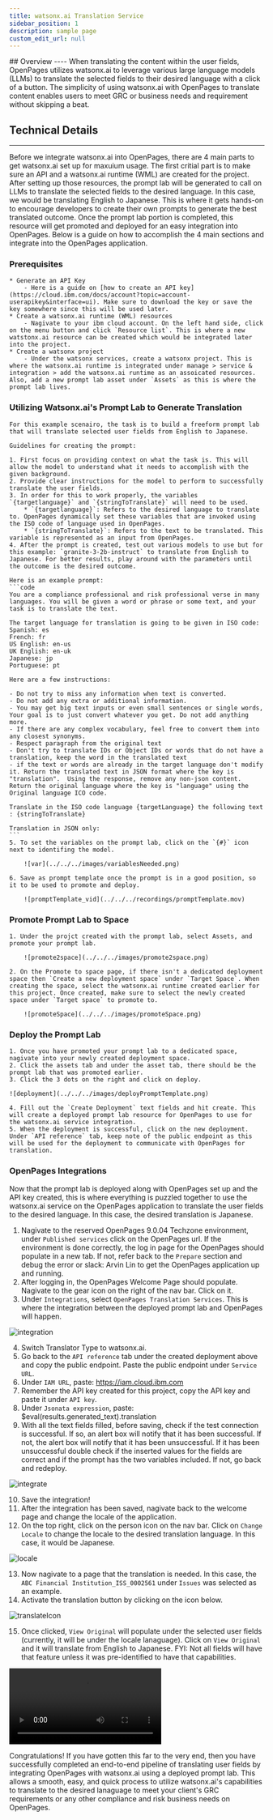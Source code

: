 ```yaml
---
title: watsonx.ai Translation Service
sidebar_position: 1
description: sample page
custom_edit_url: null
---
```

<div style={{ borderBottom: '1px solid #000', marginTop: '20px', marginBottom: '20px' }}></div>
## Overview
----
When translating the content within the user fields, OpenPages utilizes watsonx.ai to leverage various large language models (LLMs) to translate the selected fields to their desired language with a click of a button. The simplicity of using watsonx.ai with OpenPages to translate content enables users to meet GRC or business needs and requirement without skipping a beat. 

## Technical Details
----
Before we integrate watsonx.ai into OpenPages, there are 4 main parts to get watsonx.ai set up for maxuium usage. The first critial part is to make sure an API and a watsonx.ai runtime (WML) are created for the project. After setting up those resources, the prompt lab will be generated to call on LLMs to translate the selected fields to the desired language. In this case, we would be translating English to Japanese. This is where it gets hands-on to encourage developers to create their own prompts to generate the best translated outcome. Once the prompt lab portion is completed, this resource will get promoted and deployed for an easy integration into OpenPages. Below is a guide on how to accomplish the 4 main sections and integrate into the OpenPages application.

### **Prerequisites**
    * Generate an API Key
        - Here is a guide on [how to create an API key](https://cloud.ibm.com/docs/account?topic=account-userapikey&interface=ui). Make sure to download the key or save the key somewhere since this will be used later. 
    * Create a watsonx.ai runtime (WML) resources
        - Nagivate to your ibm cloud account. On the left hand side, click on the menu button and click `Resource list`. This is where a new watstonx.ai resource can be created which would be integrated later into the project.
    * Create a watsonx project
        - Under the watsonx services, create a watsonx project. This is where the watsonx.ai runtime is integrated under manage > service & integration > add the watsonx.ai runtime as an assoicated resources. Also, add a new prompt lab asset under `Assets` as this is where the prompt lab lives. 

### **Utilizing Watsonx.ai's Prompt Lab to Generate Translation**

    For this example scenairo, the task is to build a freeform prompt lab that will translate selected user fields from English to Japanese. 

    Guidelines for creating the prompt:
   
    1. First focus on providing context on what the task is. This will allow the model to understand what it needs to accomplish with the given background.
    2. Provide clear instructions for the model to perform to successfully translate the user fields. 
    3. In order for this to work properly, the variables `{targetlanguage}` and `{stringToTranslate}` will need to be used. 
        * `{targetlanguage}`: Refers to the desired language to translate to. OpenPages dynamically set these variables that are invoked using the ISO code of language used in OpenPages.
        * `{stringToTranslate}`: Refers to the text to be translated. This variable is represented as an input from OpenPages. 
    4. After the prompt is created, test out various models to use but for this example: `granite-3-2b-instruct` to translate from English to Japanese. For better results, play around with the parameters until the outcome is the desired outcome. 

    Here is an example prompt:
    ```code
    You are a compliance professional and risk professional verse in many languages. You will be given a word or phrase or some text, and your task is to translate the text.

    The target language for translation is going to be given in ISO code:
    Spanish: es
    French: fr
    US English: en-us
    UK English: en-uk
    Japanese: jp
    Portuguese: pt

    Here are a few instructions:

    - Do not try to miss any information when text is converted.
    - Do not add any extra or additional information.
    - You may get big text inputs or even small sentences or single words, Your goal is to just convert whatever you get. Do not add anything more.
    - If there are any complex vocabulary, feel free to convert them into any closest synonyms.
    - Respect paragraph from the original text
    - Don't try to translate IDs or Object IDs or words that do not have a translation, keep the word in the translated text
    - if the text or words are already in the target language don't modify it. Return the translated text in JSON format where the key is "translation".  Using the response, remove any non-json content. Return the original language where the key is "language" using the Original language ICO code.

    Translate in the ISO code language {targetLanguage} the following text : {stringToTranslate}

    Translation in JSON only: 
    ```
    5. To set the variables on the prompt lab, click on the `{#}` icon next to identifing the model. 

        ![var](../../../images/variablesNeeded.png) 

    6. Save as prompt template once the prompt is in a good position, so it to be used to promote and deploy.

        ![promptTemplate_vid](../../../recordings/promptTemplate.mov)

### **Promote Prompt Lab to Space**
    1. Under the projct created with the prompt lab, select Assets, and promote your prompt lab.
        
        ![promote2space](../../../images/promote2space.png)
    
    2. On the Promote to space page, if there isn't a dedicated deployment space then `Create a new deployment space` under `Target Space`. When creating the space, select the watsonx.ai runtime created earlier for this project. Once created, make sure to select the newly created space under `Target space` to promote to. 
        
        ![promoteSpace](../../../images/promoteSpace.png)

### **Deploy the Prompt Lab**
    1. Once you have promoted your prompt lab to a dedicated space, nagivate into your newly created deployment space.
    2. Click the assets tab and under the asset tab, there should be the prompt lab that was promoted earlier. 
    3. Click the 3 dots on the right and click on deploy.

    ![deployment](../../../images/deployPromptTemplate.png)

    4. Fill out the `Create Deployment` text fields and hit create. This will create a deployed prompt lab resource for OpenPages to use for the watsonx.ai service integration. 
    5. When the deployment is successful, click on the new deployment. Under `API reference` tab, keep note of the public endpoint as this will be used for the deployment to communicate with OpenPages for translation. 

### **OpenPages Integrations**

Now that the prompt lab is deployed along with OpenPages set up and the API key created, this is where everything is puzzled together to use the watsonx.ai service on the OpenPages application to translate the user fields to the desired language. In this case, the desired translation is Japanese. 
1. Nagivate to the reserved OpenPages 9.0.04 Techzone environment, under `Published services` click on the OpenPages url. If the environment is done correctly, the log in page for the OpenPages should populate in a new tab. If not, refer back to the `Prepare` section and debug the error or slack: Arvin Lin to get the OpenPages application up and running. 
2. After logging in, the OpenPages Welcome Page should populate. Nagivate to the gear icon on the right of the nav bar. Click on it. 
3. Under `Integrations`, select `OpenPages Translation Services`. This is where the integration between the deployed prompt lab and OpenPages will happen.

![integration](../../../images/navigate2OPTranslationServices.png)

4. Switch Translator Type to watsonx.ai. 
5. Go back to the `API reference` tab under the created deployment above and copy the public endpoint. Paste the public endpoint under `Service URL`. 
6. Under `IAM URL`, paste: https://iam.cloud.ibm.com
7. Remember the API key created for this project, copy the API key and paste it under `API key`.
8. Under `Jsonata expression`, paste: $eval(results.generated_text).translation
9. With all the text fields filled, before saving, check if the test connection is successful. If so, an alert box will notify that it has been successful. If not, the alert box will notify that it has been unsuccessful. If it has been unsuccessful double check if the inserted values for the fields are correct and if the prompt has the two variables included. If not, go back and redeploy. 

![integrate](../../../images/watsonx.ai_integrations_input.png)

10. Save the integration!
11. After the integration has been saved, nagivate back to the welcome page and change the locale of the application. 
12. On the top right, click on the person icon on the nav bar. Click on `Change Locale` to change the locale to the desired translation language. In this case, it would be Japanese.

![locale](../../../images/changeLocale.png)

13. Now nagivate to a page that the translation is needed. In this case, the `ABC Financial Institution_ISS_0002561` under `Issues` was selected as an example. 
14. Activate the translation button by clicking on the icon below.  

![translateIcon](../../../images/toggleTranslator.png)

15. Once clicked, `View Original` will populate under the selected user fields (currently, it will be under the locale lanaguage). Click on `View Original` and it will translate from English to Japanese. FYI: Not all fields will have that feature unless it was pre-identified to have that capabilities. 

![translated](../../../recordings/viewTranslation.mov)

Congratulations! If you have gotten this far to the very end, then you have successfully completed an end-to-end pipeline of translating user fields by integrating OpenPages with watsonx.ai using a deployed prompt lab. This allows a smooth, easy, and quick process to utilize watsonx.ai's capabilities to translate to the desired lanaguage to meet your client's GRC requirements or any other compliance and risk business needs on OpenPages.

